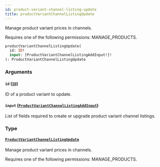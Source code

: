 ```yaml
---
id: product-variant-channel-listing-update
title: productVariantChannelListingUpdate
---
```


Manage product variant prices in channels.

Requires one of the following permissions: MANAGE_PRODUCTS.

```graphql
productVariantChannelListingUpdate(
  id: ID!
  input: [ProductVariantChannelListingAddInput!]!
): ProductVariantChannelListingUpdate
```

### Arguments

#### `id` ([`ID`](../../../developer/api-reference/scalars/id))

ID of a product variant to update.

#### `input` ([`ProductVariantChannelListingAddInput`](../../../developer/api-reference/inputs/product-variant-channel-listing-add-input))

List of fields required to create or upgrade product variant channel listings.

### Type

#### [`ProductVariantChannelListingUpdate`](../../../developer/api-reference/objects/product-variant-channel-listing-update)

Manage product variant prices in channels.

Requires one of the following permissions: MANAGE_PRODUCTS.
